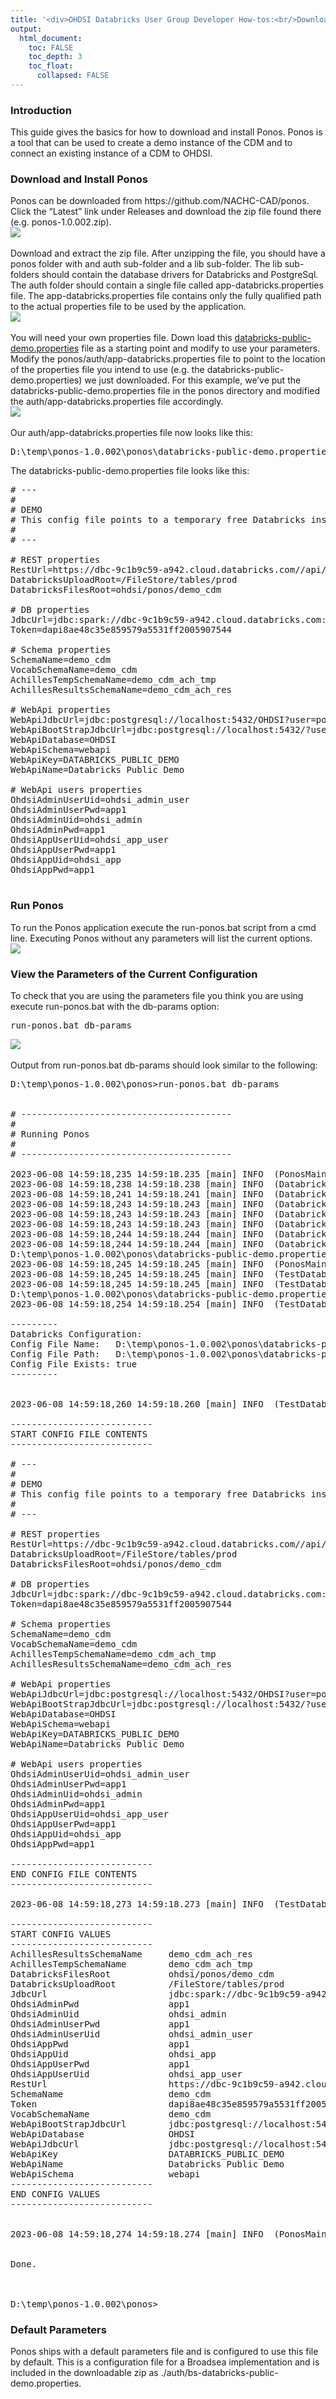 ---
title: '<div>OHDSI Databricks User Group Developer How-tos:<br/>Download and Install Ponos</div>'
output:
  html_document:
    toc: FALSE
    toc_depth: 3
    toc_float:
      collapsed: FALSE
---

<p>
  <h3>Introduction</h3>
  This guide gives the basics for how to download and install Ponos. 
  Ponos is a tool that can be used to create a demo instance of the CDM 
  and to connect an existing instance of a CDM to OHDSI. 
  <h3>Download and Install Ponos</h3>
  Ponos can be downloaded from <a ref="https://github.com/NACHC-CAD/ponos">https://github.com/NACHC-CAD/ponos</a>. 
  Click the "Latest" link under Releases and download the zip file found there (e.g. ponos-1.0.002.zip). 
  <br/>
  <img src="./img/developer-how-tos/ponos/quickstart/ponos-git.png" />
  <br/>
  <br/>
  Download and extract the zip file. 
  After unzipping the file, you should have a ponos folder with and auth sub-folder and a lib sub-folder. 
  The lib sub-folders should contain the database drivers for Databricks and PostgreSql. 
  The auth folder should contain a single file called app-databricks.properties file. 
  The app-databricks.properties file contains only the fully qualified path to the actual properties file to be used by the application. 
  <br/>
  <img src="./img/developer-how-tos/ponos/quickstart/ponos-zip.png" />
  <br/>
  <br/>
  You will need your own properties file. 
  Down load this <a download href="./img/developer-how-tos/ponos/quickstart/databricks-public-demo.properties">databricks-public-demo.properties</a> 
  file as a starting point and modify to use your parameters. 
  Modify the ponos/auth/app-databricks.properties file to point to the location of the properties file you intend to use 
  (e.g. the databricks-public-demo.properties) we just downloaded. 
  For this example, we've put the databricks-public-demo.properties file in the ponos directory and modified the auth/app-databricks.properties file accordingly. 
  <br/>
  <img src="./img/developer-how-tos/ponos/quickstart/ponos-dir.png" />
  <br/>
  <br/>
  Our auth/app-databricks.properties file now looks like this: 
  <br/>
<pre class="prescrollable">
D:\temp\ponos-1.0.002\ponos\databricks-public-demo.properties
</pre>
  The databricks-public-demo.properties file looks like this:
<pre class="pre-scrollable" style="max-height: 75vh">
# ---
#
# DEMO
# This config file points to a temporary free Databricks instance created for this demo.  
#
# ---

# REST properties
RestUrl=https://dbc-9c1b9c59-a942.cloud.databricks.com//api/2.0
DatabricksUploadRoot=/FileStore/tables/prod
DatabricksFilesRoot=ohdsi/ponos/demo_cdm

# DB properties
JdbcUrl=jdbc:spark://dbc-9c1b9c59-a942.cloud.databricks.com:443/default;transportMode=http;ssl=1;httpPath=sql/protocolv1/o/2010859959023967/0602-003109-756w8ulw;AuthMech=3;UID=token;PWD=
Token=dapi8ae48c35e859579a5531ff2005907544

# Schema properties
SchemaName=demo_cdm
VocabSchemaName=demo_cdm
AchillesTempSchemaName=demo_cdm_ach_tmp
AchillesResultsSchemaName=demo_cdm_ach_res

# WebApi properties 
WebApiJdbcUrl=jdbc:postgresql://localhost:5432/OHDSI?user=postgres&password=ohdsi&currentSchema=OHDSI
WebApiBootStrapJdbcUrl=jdbc:postgresql://localhost:5432/?user=postgres&password=ohdsi
WebApiDatabase=OHDSI
WebApiSchema=webapi
WebApiKey=DATABRICKS_PUBLIC_DEMO
WebApiName=Databricks Public Demo

# WebApi users properties
OhdsiAdminUserUid=ohdsi_admin_user
OhdsiAdminUserPwd=app1
OhdsiAdminUid=ohdsi_admin
OhdsiAdminPwd=app1
OhdsiAppUserUid=ohdsi_app_user
OhdsiAppUserPwd=app1
OhdsiAppUid=ohdsi_app
OhdsiAppPwd=app1

</pre>
  
  <h3>Run Ponos</h3>
  To run the Ponos application execute the run-ponos.bat script from a cmd line. 
  Executing Ponos without any parameters will list the current options. 
  <br/>
  <img src="./img/developer-how-tos/ponos/quickstart/run-ponos.png" />

  <h3>View the Parameters of the Current Configuration</h3>
  To check that you are using the parameters file you think you are using execute run-ponos.bat with the db-params option:
<pre class="prescrollable">
run-ponos.bat db-params
</pre>
  <img src="./img/developer-how-tos/ponos/quickstart/ponos-params.png" />
  <br/>
  <br/>
  Output from run-ponos.bat db-params should look similar to the following:
<pre class="pre-scrollable" style="max-height: 75vh">
D:\temp\ponos-1.0.002\ponos>run-ponos.bat db-params


# ----------------------------------------
#
# Running Ponos
#
# ----------------------------------------

2023-06-08 14:59:18,235 14:59:18.235 [main] INFO  (PonosMain.java:40) - Getting config file...
2023-06-08 14:59:18,238 14:59:18.238 [main] INFO  (DatabricksProperties.java:54) - ------------
2023-06-08 14:59:18,241 14:59:18.241 [main] INFO  (DatabricksProperties.java:55) - File: null
2023-06-08 14:59:18,243 14:59:18.243 [main] INFO  (DatabricksProperties.java:56) - Exists: false
2023-06-08 14:59:18,243 14:59:18.243 [main] INFO  (DatabricksProperties.java:57) - Could not load default properties.
2023-06-08 14:59:18,243 14:59:18.243 [main] INFO  (DatabricksProperties.java:58) - A properties file will need to be provided by the user.
2023-06-08 14:59:18,244 14:59:18.244 [main] INFO  (DatabricksProperties.java:59) - ------------
2023-06-08 14:59:18,244 14:59:18.244 [main] INFO  (DatabricksProperties.java:77) - SETTING PROPS FROM:
D:\temp\ponos-1.0.002\ponos\databricks-public-demo.properties
2023-06-08 14:59:18,245 14:59:18.245 [main] INFO  (PonosMain.java:45) - CONFIG FILE SUCCESSFULY SET
2023-06-08 14:59:18,245 14:59:18.245 [main] INFO  (TestDatabricksProperties.java:88) - Found pointer file: ./auth/app-databricks.properties
2023-06-08 14:59:18,245 14:59:18.245 [main] INFO  (TestDatabricksProperties.java:89) - Pointer file points to config file:
D:\temp\ponos-1.0.002\ponos\databricks-public-demo.properties
2023-06-08 14:59:18,254 14:59:18.254 [main] INFO  (TestDatabricksProperties.java:76) -

---------
Databricks Configuration:
Config File Name:   D:\temp\ponos-1.0.002\ponos\databricks-public-demo.properties
Config File Path:   D:\temp\ponos-1.0.002\ponos\databricks-public-demo.properties
Config File Exists: true
---------


2023-06-08 14:59:18,260 14:59:18.260 [main] INFO  (TestDatabricksProperties.java:109) -

---------------------------
START CONFIG FILE CONTENTS
---------------------------

# ---
#
# DEMO
# This config file points to a temporary free Databricks instance created for this demo.
#
# ---

# REST properties
RestUrl=https://dbc-9c1b9c59-a942.cloud.databricks.com//api/2.0
DatabricksUploadRoot=/FileStore/tables/prod
DatabricksFilesRoot=ohdsi/ponos/demo_cdm

# DB properties
JdbcUrl=jdbc:spark://dbc-9c1b9c59-a942.cloud.databricks.com:443/default;transportMode=http;ssl=1;httpPath=sql/protocolv1/o/2010859959023967/0602-003109-756w8ulw;AuthMech=3;UID=token;PWD=
Token=dapi8ae48c35e859579a5531ff2005907544

# Schema properties
SchemaName=demo_cdm
VocabSchemaName=demo_cdm
AchillesTempSchemaName=demo_cdm_ach_tmp
AchillesResultsSchemaName=demo_cdm_ach_res

# WebApi properties
WebApiJdbcUrl=jdbc:postgresql://localhost:5432/OHDSI?user=postgres&password=ohdsi&currentSchema=OHDSI
WebApiBootStrapJdbcUrl=jdbc:postgresql://localhost:5432/?user=postgres&password=ohdsi
WebApiDatabase=OHDSI
WebApiSchema=webapi
WebApiKey=DATABRICKS_PUBLIC_DEMO
WebApiName=Databricks Public Demo

# WebApi users properties
OhdsiAdminUserUid=ohdsi_admin_user
OhdsiAdminUserPwd=app1
OhdsiAdminUid=ohdsi_admin
OhdsiAdminPwd=app1
OhdsiAppUserUid=ohdsi_app_user
OhdsiAppUserPwd=app1
OhdsiAppUid=ohdsi_app
OhdsiAppPwd=app1

---------------------------
END CONFIG FILE CONTENTS
---------------------------

2023-06-08 14:59:18,273 14:59:18.273 [main] INFO  (TestDatabricksProperties.java:127) - Config parameters:

---------------------------
START CONFIG VALUES
---------------------------
AchillesResultsSchemaName     demo_cdm_ach_res
AchillesTempSchemaName        demo_cdm_ach_tmp
DatabricksFilesRoot           ohdsi/ponos/demo_cdm
DatabricksUploadRoot          /FileStore/tables/prod
JdbcUrl                       jdbc:spark://dbc-9c1b9c59-a942.cloud.databricks.com:443/default;transportMode=http;ssl=1;httpPath=sql/protocolv1/o/2010859959023967/0602-003109-756w8ulw;AuthMech=3;UID=token;PWD=
OhdsiAdminPwd                 app1
OhdsiAdminUid                 ohdsi_admin
OhdsiAdminUserPwd             app1
OhdsiAdminUserUid             ohdsi_admin_user
OhdsiAppPwd                   app1
OhdsiAppUid                   ohdsi_app
OhdsiAppUserPwd               app1
OhdsiAppUserUid               ohdsi_app_user
RestUrl                       https://dbc-9c1b9c59-a942.cloud.databricks.com//api/2.0
SchemaName                    demo_cdm
Token                         dapi8ae48c35e859579a5531ff2005907544
VocabSchemaName               demo_cdm
WebApiBootStrapJdbcUrl        jdbc:postgresql://localhost:5432/?user=postgres&password=ohdsi
WebApiDatabase                OHDSI
WebApiJdbcUrl                 jdbc:postgresql://localhost:5432/OHDSI?user=postgres&password=ohdsi&currentSchema=OHDSI
WebApiKey                     DATABRICKS_PUBLIC_DEMO
WebApiName                    Databricks Public Demo
WebApiSchema                  webapi
---------------------------
END CONFIG VALUES
---------------------------


2023-06-08 14:59:18,274 14:59:18.274 [main] INFO  (PonosMain.java:35) - Done.


Done.



D:\temp\ponos-1.0.002\ponos>
</pre>
  <!-- * * *
  *
  * Default Parameters
  *
  * * * -->
  <h3>Default Parameters</h3>
  Ponos ships with a default parameters file and is configured to use this file by default. 
  This is a configuration file for a Broadsea implementation and is included in the downloadable zip as ./auth/bs-databricks-public-demo.properties. 
  <br/><br/><br/><br/><br/>
  <br/><br/><br/><br/><br/>
</p>
